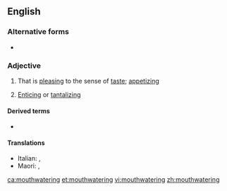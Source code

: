 ==English==

===Alternative forms===
* {{l|en|mouth-watering}}

===Adjective===
{{en-adj}}

# That is [[pleasing]] to the sense of [[taste]]; [[appetizing]]
# {{label|en|by extension}} [[enticing|Enticing]] or [[tantalizing]]

====Derived terms====
* {{l|en|mouthwateringly}}

====Translations====
{{trans-top|delicious in taste}}
* Italian: {{t+|it|appetitoso|m}}, {{t+|it|invitante}}
* Maori: {{t|mi|whakawaiwai}}, {{t|mi|mōwaiwai}}
{{trans-mid}}
{{trans-bottom}}

[[ca:mouthwatering]]
[[et:mouthwatering]]
[[vi:mouthwatering]]
[[zh:mouthwatering]]